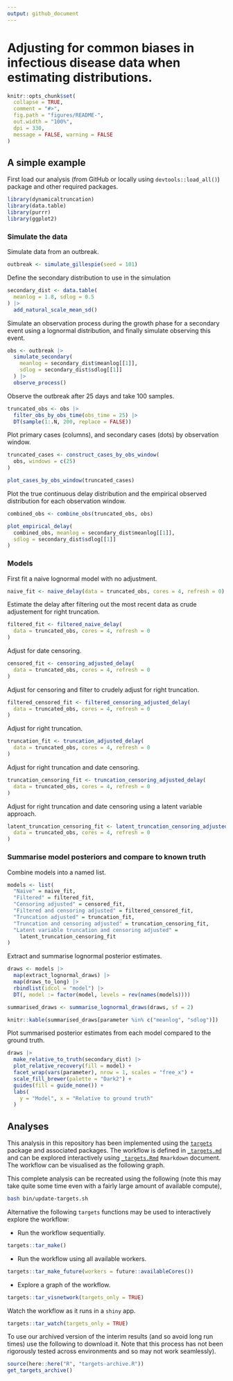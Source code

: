```yaml
---
output: github_document
---
```


# Adjusting for common biases in infectious disease data when estimating distributions.


```r
knitr::opts_chunk$set(
  collapse = TRUE,
  comment = "#>",
  fig.path = "figures/README-",
  out.width = "100%",
  dpi = 330,
  message = FALSE, warning = FALSE
)
```

## A simple example

First load our analysis (from GitHub or locally using `devtools::load_all()`) package and other required packages.

```r
library(dynamicaltruncation)
library(data.table)
library(purrr)
library(ggplot2)
```

### Simulate the data

Simulate data from an outbreak.

```r
outbreak <- simulate_gillespie(seed = 101)
```

Define the secondary distribution to use in the simulation

```r
secondary_dist <- data.table(
  meanlog = 1.8, sdlog = 0.5
) |>
  add_natural_scale_mean_sd()
```

Simulate an observation process during the growth phase for a secondary event using a lognormal distribution, and finally simulate observing this event.

```r
obs <- outbreak |>
  simulate_secondary(
    meanlog = secondary_dist$meanlog[[1]],
    sdlog = secondary_dist$sdlog[[1]]
  ) |>
  observe_process()
```

Observe the outbreak after 25 days and take 100 samples.

```r
truncated_obs <- obs |>
  filter_obs_by_obs_time(obs_time = 25) |>
  DT(sample(1:.N, 200, replace = FALSE))
```

Plot primary cases (columns), and secondary cases (dots) by observation window.

```r
truncated_cases <- construct_cases_by_obs_window(
  obs, windows = c(25)
)

plot_cases_by_obs_window(truncated_cases)
```

Plot the true continuous delay distribution and the empirical observed distribution for each observation window.

```r
combined_obs <- combine_obs(truncated_obs, obs)

plot_empirical_delay(
  combined_obs, meanlog = secondary_dist$meanlog[[1]],
  sdlog = secondary_dist$sdlog[[1]]
)
```
### Models

First fit a naive lognormal model with no adjustment.

```r
naive_fit <- naive_delay(data = truncated_obs, cores = 4, refresh = 0)
```

Estimate the delay after filtering out the most recent data as crude adjustement for right truncation.

```r
filtered_fit <- filtered_naive_delay(
  data = truncated_obs, cores = 4, refresh = 0
)
```

Adjust for date censoring.

```r
censored_fit <- censoring_adjusted_delay(
  data = truncated_obs, cores = 4, refresh = 0
)
```

Adjust for censoring and filter to crudely adjust for right truncation.

```r
filtered_censored_fit <- filtered_censoring_adjusted_delay(
  data = truncated_obs, cores = 4, refresh = 0
)
```

Adjust for right truncation.

```r
truncation_fit <- truncation_adjusted_delay(
  data = truncated_obs, cores = 4, refresh = 0
)
```


Adjust for right truncation and date censoring.

```r
truncation_censoring_fit <- truncation_censoring_adjusted_delay(
  data = truncated_obs, cores = 4, refresh = 0
)
```

Adjust for right truncation and date censoring using a latent variable approach.

```r
latent_truncation_censoring_fit <- latent_truncation_censoring_adjusted_delay(
  data = truncated_obs, cores = 4, refresh = 0
)
```

### Summarise model posteriors and compare to known truth

Combine models into a named list.

```r
models <- list(
  "Naive" = naive_fit,
  "Filtered" = filtered_fit,
  "Censoring adjusted" = censored_fit,
  "Filtered and censoring adjusted" = filtered_censored_fit,
  "Truncation adjusted" = truncation_fit,
  "Truncation and censoring adjusted" = truncation_censoring_fit,
  "Latent variable truncation and censoring adjusted" =
    latent_truncation_censoring_fit
)
```

Extract and summarise lognormal posterior estimates.

```r
draws <- models |>
  map(extract_lognormal_draws) |>
  map(draws_to_long) |>
  rbindlist(idcol = "model") |>
  DT(, model := factor(model, levels = rev(names(models))))

summarised_draws <- summarise_lognormal_draws(draws, sf = 2)

knitr::kable(summarised_draws[parameter %in% c("meanlog", "sdlog")])
```

Plot summarised posterior estimates from each model compared to the ground truth.

```r
draws |>
  make_relative_to_truth(secondary_dist) |>
  plot_relative_recovery(fill = model) +
  facet_wrap(vars(parameter), nrow = 1, scales = "free_x") +
  scale_fill_brewer(palette = "Dark2") +
  guides(fill = guide_none()) +
  labs(
    y = "Model", x = "Relative to ground truth"
  )
```


## Analyses

This analysis in this repository has been implemented using the [`targets`](https://docs.ropensci.org/targets/) package and associated packages. The workflow is defined in [`_targets.md`](https://github.com/parksw3/dynamicaltruncation/blob/main/_targets.md) and can be explored interactively using [`_targets.Rmd`](https://github.com/parksw3/dynamicaltruncation/blob/main/_targets.Rmd) `Rmarkdown` document. The workflow can be visualised as the following graph.


This complete analysis can be recreated using the following (note this may take quite some time even with a fairly large amount of available compute),

```bash
bash bin/update-targets.sh
```

Alternative the following `targets` functions may be used to interactively explore the workflow:

- Run the workflow sequentially.

```r
targets::tar_make()
```

- Run the workflow using all available workers.

```r
targets::tar_make_future(workers = future::availableCores())
```

- Explore a graph of the workflow.

```r
targets::tar_visnetwork(targets_only = TRUE)
```

Watch the workflow as it runs in a `shiny` app.

```r
targets::tar_watch(targets_only = TRUE)
```

To use our archived version of the interim results (and so avoid long run times) use the following to download it. Note that this process has not been rigorously tested across environments and so may not work seamlessly).

```r
source(here::here("R", "targets-archive.R"))
get_targets_archive()
```